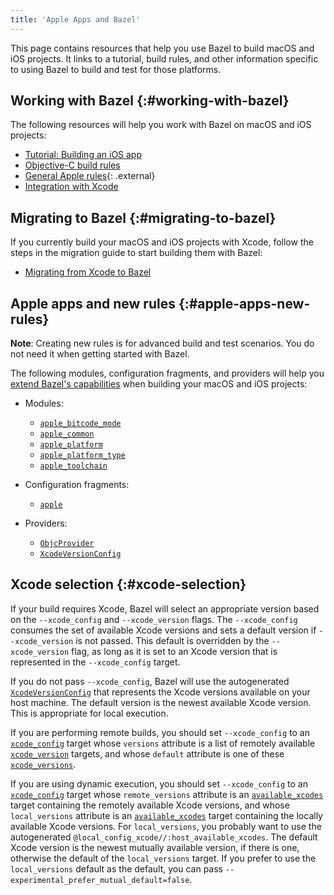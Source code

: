 ```yaml
---
title: 'Apple Apps and Bazel'
---
```


This page contains resources that help you use Bazel to build macOS and iOS
projects. It links to a tutorial, build rules, and other information specific to
using Bazel to build and test for those platforms.

## Working with Bazel {:#working-with-bazel}

The following resources will help you work with Bazel on macOS and iOS projects:

*  [Tutorial: Building an iOS app](/versions/8.1.0/start/ios-app)
*  [Objective-C build rules](/versions/8.1.0/reference/be/objective-c)
*  [General Apple rules](https://github.com/bazelbuild/rules_apple){: .external}
*  [Integration with Xcode](/versions/8.1.0/install/ide)

## Migrating to Bazel {:#migrating-to-bazel}

If you currently build your macOS and iOS projects with Xcode, follow the steps
in the migration guide to start building them with Bazel:

*  [Migrating from Xcode to Bazel](/versions/8.1.0/migrate/xcode)

## Apple apps and new rules {:#apple-apps-new-rules}

**Note**: Creating new rules is for advanced build and test scenarios.
You do not need it when getting started with Bazel.

The following modules, configuration fragments, and providers will help you
[extend Bazel's capabilities](/versions/8.1.0/extending/concepts)
when building your macOS and iOS projects:

*  Modules:

   *  [`apple_bitcode_mode`](/versions/8.1.0/rules/lib/builtins/apple_bitcode_mode)
   *  [`apple_common`](/versions/8.1.0/rules/lib/toplevel/apple_common)
   *  [`apple_platform`](/versions/8.1.0/rules/lib/builtins/apple_platform)
   *  [`apple_platform_type`](/versions/8.1.0/rules/lib/builtins/apple_platform_type)
   *  [`apple_toolchain`](/versions/8.1.0/rules/lib/builtins/apple_toolchain)

*  Configuration fragments:

   *  [`apple`](/versions/8.1.0/rules/lib/fragments/apple)

*  Providers:

   *  [`ObjcProvider`](/versions/8.1.0/rules/lib/providers/ObjcProvider)
   *  [`XcodeVersionConfig`](/versions/8.1.0/rules/lib/providers/XcodeVersionConfig)

## Xcode selection {:#xcode-selection}

If your build requires Xcode, Bazel will select an appropriate version based on
the `--xcode_config` and `--xcode_version` flags. The `--xcode_config` consumes
the set of available Xcode versions and sets a default version if
`--xcode_version` is not passed. This default is overridden by the
`--xcode_version` flag, as long as it is set to an Xcode version that is
represented in the `--xcode_config` target.

If you do not pass `--xcode_config`, Bazel will use the autogenerated
[`XcodeVersionConfig`](/versions/8.1.0/rules/lib/providers/XcodeVersionConfig) that represents the
Xcode versions available on your host machine. The default version is
the newest available Xcode version. This is appropriate for local execution.

If you are performing remote builds, you should set `--xcode_config` to an
[`xcode_config`](/versions/8.1.0/reference/be/objective-c#xcode_config)
target whose `versions` attribute is a list of remotely available
[`xcode_version`](/versions/8.1.0/reference/be/objective-c#xcode_version)
targets, and whose `default` attribute is one of these
[`xcode_versions`](/versions/8.1.0/reference/be/objective-c#xcode_version).

If you are using dynamic execution, you should set `--xcode_config` to an
[`xcode_config`](/versions/8.1.0/reference/be/objective-c#xcode_config)
target whose `remote_versions` attribute is an
[`available_xcodes`](/versions/8.1.0/reference/be/workspace#available_xcodes)
target containing the remotely available Xcode versions, and whose
`local_versions` attribute is an
[`available_xcodes`](/versions/8.1.0/reference/be/workspace#available_xcodes)
target containing the locally available Xcode versions. For `local_versions`,
you probably want to use the autogenerated
`@local_config_xcode//:host_available_xcodes`. The default Xcode version is the
newest mutually available version, if there is one, otherwise the default of the
`local_versions` target. If you prefer to use the `local_versions` default
as the default, you can pass `--experimental_prefer_mutual_default=false`.
